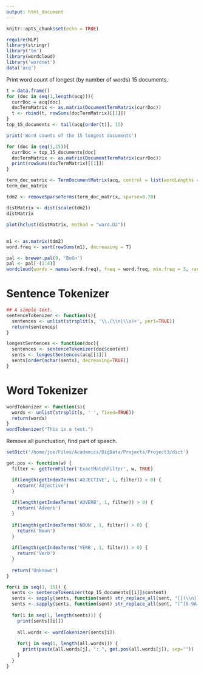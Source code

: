 ```yaml
---
output: html_document
---
```


```r
knitr::opts_chunk$set(echo = TRUE)
```

```r
require(NLP)
library(stringr)
library('tm')
library(wordcloud)
library('wordnet')
data('acq')
```
Print word count of longest (by number of words) 15 documents.
```r
t = data.frame()
for (doc in seq(1,length(acq))){
  currDoc = acq[doc]
  docTermMatrix <- as.matrix(DocumentTermMatrix(currDoc))
  t <- rbind(t, rowSums(docTermMatrix)[[1]])
}
top_15_documents <- tail(acq[order(t)], 15)

print('Word counts of the 15 longest documents')

for (doc in seq(1,15)){
  currDoc = top_15_documents[doc]
  docTermMatrix <- as.matrix(DocumentTermMatrix(currDoc))
  print(rowSums(docTermMatrix)[[1]])
}
```

```r
term_doc_matrix <- TermDocumentMatrix(acq, control = list(wordLengths = c(1, Inf)))
term_doc_matrix

tdm2 <- removeSparseTerms(term_doc_matrix, sparse=0.70)

distMatrix <- dist(scale(tdm2))
distMatrix

plot(hclust(distMatrix, method = "ward.D2"))
```

## 
```r
m1 <- as.matrix(tdm2)
word.freq <- sort(rowSums(m1), decreasing = T)

pal <- brewer.pal(9, 'BuGn')
pal <- pal[-(1:4)]
wordcloud(words = names(word.freq), freq = word.freq, min.freq = 3, random.order = F, colors = pal)
```

# Sentence Tokenizer
```r
## A simple text.
sentenceTokenizer <- function(s){
  sentences <- unlist(strsplit(s, '\\.(\\n|\\s)+', perl=TRUE))
  return(sentences)
}

longestSentences <- function(doc){
  sentences <- sentenceTokenizer(doc$content)
  sents <- longestSentences(acq[[1]])
  sents[order(nchar(sents), decreasing=TRUE)]
}
```

# Word Tokenizer
```r
wordTokenizer <- function(s){
  words <- unlist(strsplit(s, ' ', fixed=TRUE))
  return(words)
}
wordTokenizer("This is a test.")
```

Remove all punctuation, find part of speech.
```r
setDict('/home/joe/Files/Academics/BigData/Projects/Project3/dict')

get.pos <- function(w) {
  filter <- getTermFilter('ExactMatchFilter', w, TRUE)

  if(length(getIndexTerms('ADJECTIVE', 1, filter)) > 0) {
    return('Adjective')
  }
  
  if(length(getIndexTerms('ADVERB', 1, filter)) > 0) {
    return('Adverb')
  }
  
  if(length(getIndexTerms('NOUN', 1, filter)) > 0) {
    return('Noun')
  }
  
  if(length(getIndexTerms('VERB', 1, filter)) > 0) {
    return('Verb')
  }
  
  return('Unknown')
}

for(i in seq(1, 15)) {
  sents <- sentenceTokenizer(top_15_documents[[i]]$content)
  sents <- sapply(sents, function(sent) str_replace_all(sent, "[[(\\n)]]", " "))
  sents <- sapply(sents, function(sent) str_replace_all(sent, "[^[0-9A-Za-z\\s]]", ""))
  
  for(i in seq(1, length(sents))) {
    print(sents[[i]])
    
    all.words <- wordTokenizer(sents[i])
    
    for(j in seq(1, length(all.words))) {
      print(paste(all.words[j], ": ", get.pos(all.words[j]), sep=""))
    }
  }
}
```